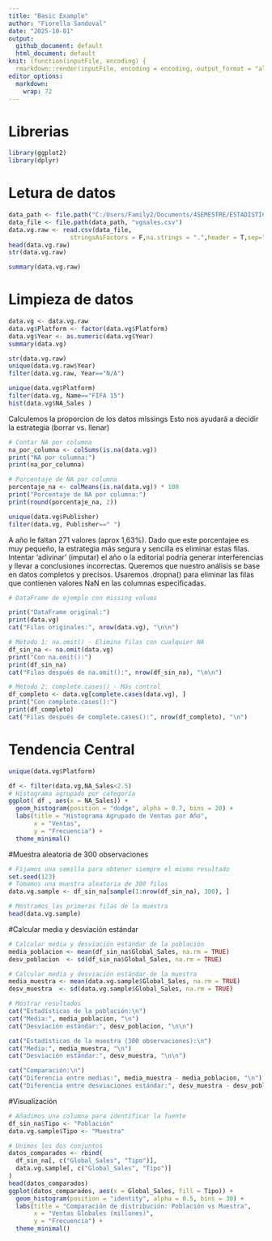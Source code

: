 ```yaml
---
title: "Basic Example"
author: "Fiorella Sandoval"
date: "2025-10-01"
output: 
  github_document: default
  html_document: default
knit: (function(inputFile, encoding) {
  rmarkdown::render(inputFile, encoding = encoding, output_format = "all") })
editor_options: 
  markdown: 
    wrap: 72
---
```


# Librerias
```r
library(ggplot2)
library(dplyr)
```

# Letura de datos

```r
data_path <- file.path("C:/Users/Family2/Documents/4SEMESTRE/ESTADISTICA4")
data_file <- file.path(data_path, "vgsales.csv")
data.vg.raw <- read.csv(data_file,
                 stringsAsFactors = F,na.strings = ".",header = T,sep=",")
head(data.vg.raw)
str(data.vg.raw)
```

```r
summary(data.vg.raw)
```

# Limpieza de datos


```r
data.vg <- data.vg.raw 
data.vg$Platform <- factor(data.vg$Platform)
data.vg$Year <- as.numeric(data.vg$Year)
summary(data.vg)
```
```r
str(data.vg.raw)
unique(data.vg.raw$Year)
filter(data.vg.raw, Year=="N/A")

```


```r
unique(data.vg$Platform)
filter(data.vg, Name=="FIFA 15")
hist(data.vg$NA_Sales )
```

Calculemos la proporcion de los datos missings Esto nos ayudará a decidir la estrategia (borrar vs. llenar)

```r
# Contar NA por columna
na_por_columna <- colSums(is.na(data.vg))
print("NA por columna:")
print(na_por_columna)

# Porcentaje de NA por columna
porcentaje_na <- colMeans(is.na(data.vg)) * 100
print("Porcentaje de NA por columna:")
print(round(porcentaje_na, 2))

```



```r
unique(data.vg$Publisher)
filter(data.vg, Publisher==" ")

```

A año le faltan 271 valores (aprox 1,63%). Dado que este porcentajee es muy pequeño, la estrategia más segura y sencilla es eliminar estas filas. Intentar 'adivinar' (imputar) el año o la editorial podría generar interferencias y llevar a conclusiones incorrectas. Queremos que nuestro análisis se base en datos completos y precisos. Usaremos .dropna() para eliminar las filas que contienen valores NaN en las columnas especificadas.



```r
# DataFrame de ejemplo con missing values

print("DataFrame original:")
print(data.vg)
cat("Filas originales:", nrow(data.vg), "\n\n")

# Método 1: na.omit() - Elimina filas con cualquier NA
df_sin_na <- na.omit(data.vg)
print("Con na.omit():")
print(df_sin_na)
cat("Filas después de na.omit():", nrow(df_sin_na), "\n\n")

# Método 2: complete.cases() - Más control
df_completo <- data.vg[complete.cases(data.vg), ]
print("Con complete.cases():")
print(df_completo)
cat("Filas después de complete.cases():", nrow(df_completo), "\n")

```


# Tendencia Central

```r
unique(data.vg$Platform)
```



```r

df <- filter(data.vg,NA_Sales<2.5)
# Histograma agrupado por categoría
ggplot( df , aes(x = NA_Sales)) +
  geom_histogram(position = "dodge", alpha = 0.7, bins = 20) +
  labs(title = "Histograma Agrupado de Ventas por Año",
       x = "Ventas",
       y = "Frecuencia") +
  theme_minimal()

```
#Muestra aleatoria de 300 observaciones
```r
# Fijamos una semilla para obtener siempre el mismo resultado
set.seed(123)
# Tomamos una muestra aleatoria de 300 filas
data.vg.sample <- df_sin_na[sample(1:nrow(df_sin_na), 300), ]

# Mostramos las primeras filas de la muestra
head(data.vg.sample)
```

#Calcular media y desviación estándar
```r
# Calcular media y desviación estándar de la población
media_poblacion <- mean(df_sin_na$Global_Sales, na.rm = TRUE)
desv_poblacion  <- sd(df_sin_na$Global_Sales, na.rm = TRUE)

# Calcular media y desviación estándar de la muestra
media_muestra <- mean(data.vg.sample$Global_Sales, na.rm = TRUE)
desv_muestra  <- sd(data.vg.sample$Global_Sales, na.rm = TRUE)

# Mostrar resultados
cat("Estadísticas de la población:\n")
cat("Media:", media_poblacion, "\n")
cat("Desviación estándar:", desv_poblacion, "\n\n")

cat("Estadísticas de la muestra (300 observaciones):\n")
cat("Media:", media_muestra, "\n")
cat("Desviación estándar:", desv_muestra, "\n\n")

cat("Comparación:\n")
cat("Diferencia entre medias:", media_muestra - media_poblacion, "\n")
cat("Diferencia entre desviaciones estándar:", desv_muestra - desv_poblacion, "\n")

```

#Visualización
```r
# Añadimos una columna para identificar la fuente
df_sin_na$Tipo <- "Población"
data.vg.sample$Tipo <- "Muestra"

# Unimos los dos conjuntos
datos_comparados <- rbind(
  df_sin_na[, c("Global_Sales", "Tipo")],
  data.vg.sample[, c("Global_Sales", "Tipo")]
)
head(datos_comparados)
ggplot(datos_comparados, aes(x = Global_Sales, fill = Tipo)) +
  geom_histogram(position = "identity", alpha = 0.5, bins = 30) +
  labs(title = "Comparación de distribución: Población vs Muestra",
       x = "Ventas Globales (millones)",
       y = "Frecuencia") +
  theme_minimal()

```

